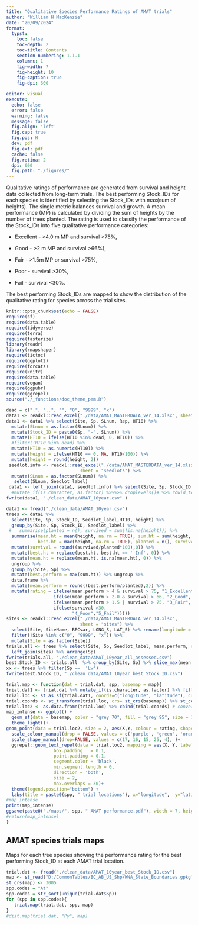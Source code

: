 ```yaml
---
title: "Qualitative Species Performance Ratings of AMAT trials"
author: "William H MacKenzie"
date: "20/09/2024"
format:
  typst:
    toc: false
    toc-depth: 2
    toc-title: Contents
    section-numbering: 1.1.1
    columns: 1
    fig-width: 7
    fig-height: 10
    fig-caption: true
    fig-dpi: 600

editor: visual
execute:
  echo: false
  error: false
  warning: false
  message: false
  fig.align: 'left'
  fig.cap: true
  fig.pos: H
  dev: pdf
  fig.ext: pdf
  cache: false
  fig.retina: 2
  dpi: 600
  fig.path: "./figures/"
---
```


Qualitative ratings of performance are generated from survival and height data collected from long-term trials. The best performing Stock_IDs for each species is identified by selecting the Stock_IDs with max(sum of heights). The single metric balances survival and growth. A mean performance (MP) is calculated by dividing the sum of heights by the number of trees planted. The rating is used to classify the performance of the Stock_IDs into five qualitative performance categories:

-   Excellent - \>4.0 m MP and survival \>75%,

-   Good - \>2 m MP and survival \>66%),

-   Fair - \>1.5m MP or survival \>75%,

-   Poor - survival \>30%,

-   Fail - survival \<30%.

The best performing Stock_IDs are mapped to show the distribution of the qualitative rating for species across the trial sites.

```r
knitr::opts_chunk$set(echo = FALSE)
require(sf)
require(data.table)
require(tidyverse)
require(terra)
require(fasterize)
library(readr)
library(rmapshaper)
require(tictoc)
require(ggplot2)
require(forcats)
require(knitr)
require(data.table)
require(vegan)
require(ggpubr)
require(ggrepel)
source("./_functions/doc_theme_pem.R")

```

```r
dead = c(".", "..", "", "0", "9999", "x")
data1 <- readxl::read_excel("./data/AMAT_MASTERDATA_ver_14.xlsx", sheet = "growth")
data1 <- data1 %>% select(Site, Sp, SLnum, Rep, HT10) %>%
  mutate(SLnum = as.factor(SLnum)) %>%
  mutate(Stock_ID = paste0(Sp, "-", SLnum)) %>%
  mutate(HT10 = ifelse(HT10 %in% dead, 0, HT10)) %>%
  #filter(!HT10 %in% dead) %>%
  mutate(HT10 = as.numeric(HT10)) %>%
  mutate(height = ifelse(HT10 == 0, NA, HT10/100)) %>%
  mutate(height = round(height, 2))
 seedlot.info <- readxl::read_excel("./data/AMAT_MASTERDATA_ver_14.xlsx", 
                            sheet = "seedlots") %>%
  mutate(SLnum = as.factor(SLnum)) %>% 
   select(SLnum, Seedlot_label)
 data1 <- left_join(data1, seedlot.info) %>% select(Site, Sp, Stock_ID, SLnum, Seedlot_label, everything())
  #mutate_if(is.character, as.factor) %>%%>% droplevels()# %>% rowid_to_column("ID")
fwrite(data1, "./clean_data/AMAT_10year.csv" )

```

```r
data1 <- fread("./clean_data/AMAT_10year.csv")
trees <- data1 %>% 
  select(Site, Sp, Stock_ID, Seedlot_label,HT10, height) %>% 
  group_by(Site, Sp, Stock_ID, Seedlot_label) %>% 
 #   summarise(planted = n(), survived = sum(!is.na(height))) %>% 
  summarise(mean.ht = mean(height, na.rm = TRUE), sum.ht = sum(height, na.rm = TRUE),
            best.ht = max(height, na.rm = TRUE), planted = n(), survived = sum(!is.na(height))) %>% 
  mutate(survival = round((survived/planted*100),0)) %>% 
  mutate(best.ht = replace(best.ht, best.ht == '-Inf', 0)) %>% 
  mutate(mean.ht = replace(mean.ht, is.na(mean.ht), 0)) %>%
  ungroup %>%
  group_by(Site, Sp) %>%
  mutate(best.perform = max(sum.ht)) %>% ungroup %>% 
  data.frame %>%
  mutate(mean.perform = round((best.perform/planted),2)) %>% 
  mutate(rating = ifelse(mean.perform > 4 & survival > 75, "1_Excellent",
                  ifelse(mean.perform > 2.0 & survival > 66, "2_Good",
                  ifelse(mean.perform > 1.5 | survival > 75, "3_Fair",
                  ifelse(survival >30,
                         "4_Poor","5_Fail")))))
sites <- readxl::read_excel("./data/AMAT_MASTERDATA_ver_14.xlsx", 
                            sheet = "sites") %>% 
  select(Site, SiteName, BECvar, LONG_S, LAT_S) %>% rename(longitude = LONG_S, latitude = LAT_S) %>%
  filter(!Site %in% c("0", "9999", "x")) %>% 
  mutate(Site = as.factor(Site))
trials.all <- trees %>% select(Site, Sp, Seedlot_label, mean.perform, rating) %>% 
  left_join(sites) %>% arrange(Sp)
fwrite(trials.all, "./clean_data/AMAT_10year_all_assessed.csv")
best.Stock_ID <- trials.all  %>% group_by(Site, Sp) %>% slice_max(mean.perform, n=1, with_ties = FALSE) %>% ungroup %>% distinct %>% data.frame
xx <- trees %>% filter(Sp ==  'Lw')
fwrite(best.Stock_ID, "./clean_data/AMAT_10year_best_Stock_ID.csv")
```

```r
trial.map <- function(dat = trial.dat, spp, basemap = map){
trial.dat1 <- trial.dat %>% mutate_if(is.character, as.factor) %>% filter(Sp %in% spp)
trial.loc <- st_as_sf(trial.dat1, coords=c("longitude", "latitude"), crs = 4326)
trial.coords <- st_transform(trial.loc, crs= st_crs(basemap)) %>% st_coordinates() %>% as.data.frame
trial.loc2 <- as.data.frame(trial.loc) %>% cbind(trial.coords) # convert back to data.frame for ggplot
map_intense <- ggplot() +
  geom_sf(data = basemap, color = "grey 70", fill = "grey 95", size = 1)  +
  theme_light()+
geom_point(data = trial.loc2, size = 2, aes(X,Y, colour = rating, shape = rating), show.legend = TRUE) +
  scale_colour_manual(drop = FALSE, values = c('purple', 'green', 'orange', 'red', 'black'))+
  scale_shape_manual(drop=FALSE, values = c(17, 16, 15, 25, 4), )+
  ggrepel::geom_text_repel(data = trial.loc2, mapping = aes(X, Y, label = SiteName),
                  box.padding   = 0.1,
                  point.padding = 0.1,
                  segment.color = 'black',
                  min.segment.length = 0,
                  direction = 'both',
                  size = 2,
                  max.overlaps = 30)+
  theme(legend.position="bottom") +
  labs(title = paste0(spp, " trial locations"), x="longitude",  y="latitude")
#map_intense
print(map_intense)  
ggsave(paste0("./maps/", spp, " AMAT performance.pdf"), width = 7, height = 10, units = "in")
#return(map_intense)
}


```

## AMAT species trials maps

Maps for each tree species showing the performance rating for the best performing Stock_ID at each AMAT trial location.

```r

trial.dat <- fread("./clean_data/AMAT_10year_best_Stock_ID.csv")
map <- st_read("D:/CommonTables/BC_AB_US_Shp/WNA_State_Boundaries.gpkg", layer = "WNA_State_Boundaries", quiet = TRUE)
st_crs(map) <- 3005
spp.codes = "At"
spp.codes = str_sort(unique(trial.dat$Sp))
for (spp in spp.codes){
   trial.map(trial.dat, spp, map)
}
#dist.map(trial.dat, "Py", map)
```
